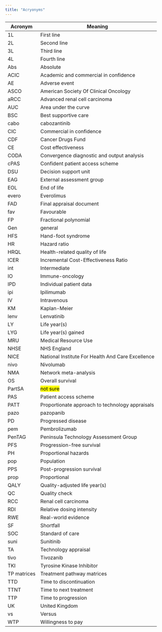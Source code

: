 ```yaml
---
title: "Acryonyms"
---
```


| Acronym | Meaning |
| - | - |
| 1L | First line |
| 2L | Second line |
| 3L | Third line |
| 4L | Fourth line |
| Abs | Absolute |
| ACIC | Academic and commercial in confidence |
| AE | Adverse event |
| ASCO | American Society Of Clinical Oncology |
| aRCC | Advanced renal cell carcinoma |
| AUC | Area under the curve |
| BSC | Best supportive care |
| cabo | cabozantinib |
| CIC | Commercial in confidence |
| CDF | Cancer Drugs Fund |
| CE | Cost effectiveness |
| CODA | Convergence diagnostic and output analysis |
| cPAS | Confident patient access scheme |
| DSU | Decision support unit |
| EAG | External assessment group |
| EOL | End of life |
| evero | Everolimus |
| FAD | Final appraisal document |
| fav | Favourable |
| FP | Fractional polynomial |
| Gen | general |
| HFS | Hand-foot syndrome |
| HR | Hazard ratio |
| HRQL | Health-related quality of life |
| ICER | Incremental Cost-Effectiveness Ratio |
| int | Intermediate |
| IO | Immune-oncology |
| IPD | Individual patient data |
| ipi | Ipilimumab |
| IV | Intravenous |
| KM | Kaplan-Meier |
| lenv | Lenvatinib |
| LY | Life year(s) |
| LYG | Life year(s) gained |
| MRU | Medical Resource Use |
| NHSE | NHS England |
| NICE | National Institute For Health And Care Excellence |
| nivo | Nivolumab |
| NMA | Network meta-analysis |
| OS | Overall survival |
| PartSA | <mark>not sure</mark> |
| PAS | Patient access scheme |
| PATT | Proportionate approach to technology appraisals |
| pazo | pazopanib |
| PD | Progressed disease |
| pem | Pembrolizumab |
| PenTAG | Peninsula Technology Assessment Group |
| PFS | Progression-free survival |
| PH | Proportional hazards |
| pop | Population |
| PPS | Post-progression survival |
| prop | Proportional |
| QALY | Quality-adjusted life year(s) |
| QC | Quality check |
| RCC | Renal cell carcinoma |
| RDI | Relative dosing intensity |
| RWE | Real-world evidence |
| SF | Shortfall |
| SOC | Standard of care |
| suni | Sunitinib |
| TA | Technology appraisal |
| tivo | Tivozanib |
| TKI | Tyrosine Kinase Inhibitor |
| TP matrices | Treatment pathway matrices |
| TTD | Time to discontinuation |
| TTNT | Time to next treatment |
| TTP | Time to progression |
| UK | United Kingdom |
| vs | Versus |
| WTP | Willingness to pay |